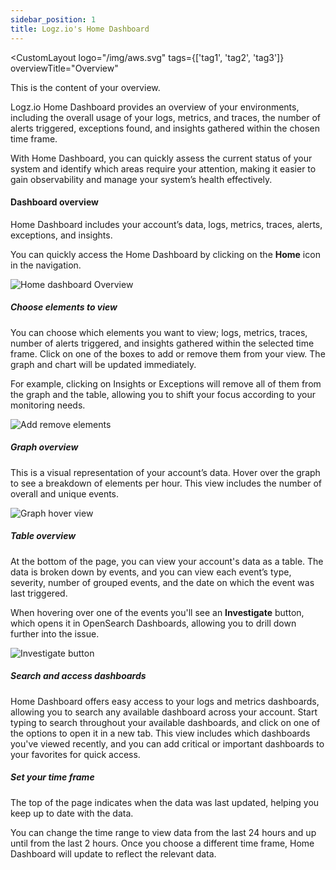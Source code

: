 ```yaml
---
sidebar_position: 1
title: Logz.io's Home Dashboard
---
```



<Tags tags={frontMatter.tags} />


<CustomLayout 
  logo="/img/aws.svg" 
  tags={['tag1', 'tag2', 'tag3']}
  overviewTitle="Overview"
>
  This is the content of your overview.
</CustomLayout>


Logz.io Home Dashboard provides an overview of your environments, including the overall usage of your logs, metrics, and traces, the number of alerts triggered, exceptions found, and insights gathered within the chosen time frame.

With Home Dashboard, you can quickly assess the current status of your system and identify which areas require your attention, making it easier to gain observability and manage your system’s health effectively.





#### Dashboard overview

Home Dashboard includes your account’s data, logs, metrics, traces, alerts, exceptions, and insights. 

You can quickly access the Home Dashboard by clicking on the **Home** icon in the navigation. 

![Home dashboard Overview](https://dytvr9ot2sszz.cloudfront.net/logz-docs/home-dashboard/dashboard-overview-.png)



##### Choose elements to view

You can choose which elements you want to view; logs, metrics, traces, number of alerts triggered, and insights gathered within the selected time frame. Click on one of the boxes to add or remove them from your view. The graph and chart will be updated immediately. 

For example, clicking on Insights or Exceptions will remove all of them from the graph and the table, allowing you to shift your focus according to your monitoring needs.

![Add remove elements](https://dytvr9ot2sszz.cloudfront.net/logz-docs/home-dashboard/add-remove-elements.gif)


##### Graph overview

This is a visual representation of your account’s data. Hover over the graph to see a breakdown of elements per hour. This view includes the number of overall and unique events.

![Graph hover view](https://dytvr9ot2sszz.cloudfront.net/logz-docs/home-dashboard/graph-hover-view.png)


##### Table overview

At the bottom of the page, you can view your account's data as a table. The data is broken down by events, and you can view each event’s type, severity, number of grouped events, and the date on which the event was last triggered. 

When hovering over one of the events you'll see an **Investigate** button, which opens it in OpenSearch Dashboards, allowing you to drill down further into the issue.

![Investigate button](https://dytvr9ot2sszz.cloudfront.net/logz-docs/home-dashboard/investigate-button.png)

##### Search and access dashboards

Home Dashboard offers easy access to your logs and metrics dashboards, allowing you to search any available dashboard across your account. Start typing to search throughout your available dashboards, and click on one of the options to open it in a new tab. This view includes which dashboards you've viewed recently, and you can add critical or important dashboards to your favorites for quick access.

##### Set your time frame

The top of the page indicates when the data was last updated, helping you keep up to date with the data.

You can change the time range to view data from the last 24 hours and up until from the last 2 hours. Once you choose a different time frame, Home Dashboard will update to reflect the relevant data.

